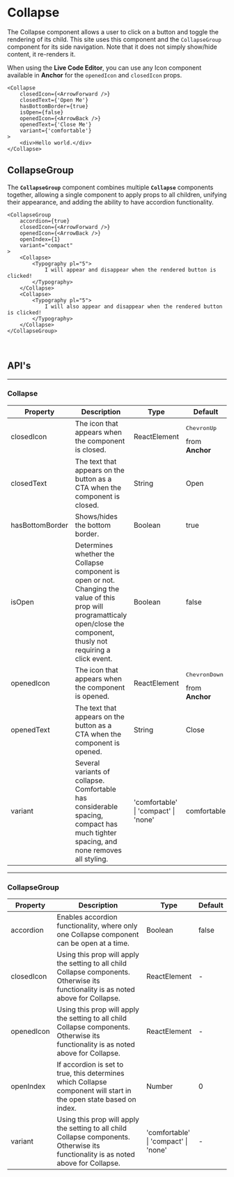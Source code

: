
<br />

# Collapse

The Collapse component allows a user to click on a button and toggle the rendering of its child.
This site uses this component and the `CollapseGroup` component for its side navigation. Note that it
does not simply show/hide content, it re-renders it.

When using the **Live Code Editor**, you can use any <Link to="/components/icon">Icon component</Link>
available in **Anchor** for the `openedIcon` and `closedIcon` props.

```tsx live
<Collapse
    closedIcon={<ArrowForward />}
    closedText={'Open Me'}
    hasBottomBorder={true}
    isOpen={false}
    openedIcon={<ArrowBack />}
    openedText={'Close Me'}
    variant={'comfortable'}
>
    <div>Hello world.</div>
</Collapse>
```

## CollapseGroup

The **`CollapseGroup`** component combines multiple **`Collapse`** components together, allowing a single component to apply props to all children, unifying their appearance, and adding the ability to have accordion functionality.

```tsx live
<CollapseGroup
    accordion={true}
    closedIcon={<ArrowForward />}
    openedIcon={<ArrowBack />}
    openIndex={1}
    variant="compact"
>
    <Collapse>
        <Typography pl="5">
            I will appear and disappear when the rendered button is clicked!
        </Typography>
    </Collapse>
    <Collapse>
        <Typography pl="5">
            I will also appear and disappear when the rendered button is clicked!
        </Typography>
    </Collapse>
</CollapseGroup>
```

<br />

## API's

---

### Collapse

<table>
    <thead>
        <tr>
            <th>Property</th>
            <th width="60%">Description</th>
            <th>Type</th>
            <th>Default</th>
        </tr>
    </thead>
    <tbody>
        <tr>
            <td>closedIcon</td>
            <td>The icon that appears when the component is closed.</td>
            <td>ReactElement</td>
            <td><pre>ChevronUp</pre> from <strong>Anchor</strong></td>
        </tr>
        <tr>
            <td>closedText</td>
            <td>The text that appears on the button as a CTA when the component is closed.</td>
            <td>String</td>
            <td>Open</td>
        </tr>
        <tr>
            <td>hasBottomBorder</td>
            <td>Shows/hides the bottom border.</td>
            <td>Boolean</td>
            <td>true</td>
        </tr>
        <tr>
            <td>isOpen</td>
            <td>Determines whether the Collapse component is open or not. Changing the value of this prop will programatticaly open/close the component, thusly not requiring a click event.</td>
            <td>Boolean</td>
            <td>false</td>
        </tr>
        <tr>
            <td>openedIcon</td>
            <td>The icon that appears when the component is opened.</td>
            <td>ReactElement</td>
            <td><pre>ChevronDown</pre> from <strong>Anchor</strong></td>
        </tr>
        <tr>
            <td>openedText</td>
            <td>The text that appears on the button as a CTA when the component is opened.</td>
            <td>String</td>
            <td>Close</td>
        </tr>
        <tr>
            <td>variant</td>
            <td>Several variants of collapse. Comfortable has considerable spacing, compact has
                much tighter spacing, and none removes all styling.
            </td>
            <td>'comfortable' | 'compact' | 'none'</td>
            <td>comfortable</td>
        </tr>
    </tbody>
</table>

---

### CollapseGroup

<table>
    <thead>
        <tr>
            <th>Property</th>
            <th width="60%">Description</th>
            <th>Type</th>
            <th>Default</th>
        </tr>
    </thead>
    <tbody>
        <tr>
            <td>accordion</td>
            <td>Enables accordion functionality, where only one Collapse component can be open at a time.</td>
            <td>Boolean</td>
            <td>false</td>
        </tr>
        <tr>
            <td>closedIcon</td>
            <td>Using this prop will apply the setting to all child Collapse components. Otherwise
                its functionality is as noted above for Collapse.
            </td>
            <td>ReactElement</td>
            <td>-</td>
        </tr>
        <tr>
            <td>openedIcon</td>
            <td>Using this prop will apply the setting to all child Collapse components. Otherwise
                its functionality is as noted above for Collapse.</td>
            <td>ReactElement</td>
            <td>-</td>
        </tr>
        <tr>
            <td>openIndex</td>
            <td>If accordion is set to true, this determines which Collapse component will start in
                the open state based on index.</td>
            <td>Number</td>
            <td>0</td>
        </tr>
        <tr>
            <td>variant</td>
            <td>Using this prop will apply the setting to all child Collapse components. Otherwise
                its functionality is as noted above for Collapse.</td>
            <td>'comfortable' | 'compact' | 'none'</td>
            <td>-</td>
        </tr>
    </tbody>
</table>

<br /><br />